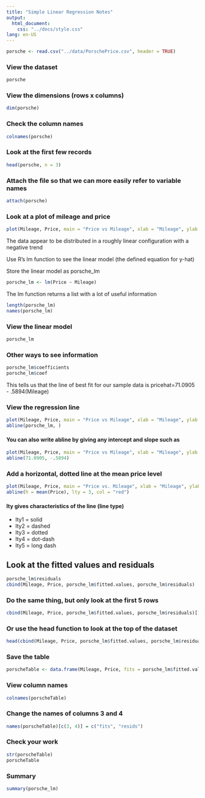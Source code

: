 ```yaml
---
title: "Simple Linear Regression Notes"
output:
  html_document:
    css: "../docs/style.css"
lang: en-US
---
```

```r
porsche <- read.csv("../data/PorschePrice.csv", header = TRUE)
```

### View the dataset
```r
porsche
```

### View the dimensions (rows x columns)
```r
dim(porsche)
```

### Check the column names
```r
colnames(porsche)
```

### Look at the first few records
```r
head(porsche, n = 3)
```
### Attach the file so that we can more easily refer to variable names
```r
attach(porsche)
```

### Look at a plot of mileage and price
```r
plot(Mileage, Price, main = "Price vs Mileage", xlab = "Mileage", ylab = "Price")
```

The data appear to be distributed in a roughly linear configuration with a negative trend

Use R's lm function to see the linear model (the defined equation for y-hat)

Store the linear model as porsche_lm
```r
porsche_lm <- lm(Price ~ Mileage)
```

The lm function returns a list with a lot of useful information
```r
length(porsche_lm)
names(porsche_lm)
```

### View the linear model
```r
porsche_lm
```

### Other ways to see information
```r
porsche_lm$coefficients
porsche_lm$coef
```

This tells us that the line of best fit for our sample data is pricehat=71.0905 - .5894(Mileage)

### View the regression line
```r
plot(Mileage, Price, main = "Price vs Mileage", xlab = "Mileage", ylab = "Price")
abline(porsche_lm, )
```

#### You can also write abline by giving any intercept and slope such as
```r
plot(Mileage, Price, main = "Price vs Mileage", xlab = "Mileage", ylab = "Price")
abline(71.0905, -.5894)
```

### Add a horizontal, dotted line at the mean price level
```r
plot(Mileage, Price, main = "Price vs. Mileage", xlab = "Mileage", ylab = "Price")
abline(h = mean(Price), lty = 3, col = "red")
```

#### lty gives characteristics of the line (line type)
- lty1 = solid
- lty2 = dashed
- lty3 = dotted
- lty4 = dot-dash
- lty5 = long dash

## Look at the fitted values and residuals
```r
porsche_lm$residuals
cbind(Mileage, Price, porsche_lm$fitted.values, porsche_lm$residuals)
```

### Do the same thing, but only look at the first 5 rows
```r
cbind(Mileage, Price, porsche_lm$fitted.values, porsche_lm$residuals)[1:5, ]
```

### Or use the head function to look at the top of the dataset
```r
head(cbind(Mileage, Price, porsche_lm$fitted.values, porsche_lm$residuals))
```

### Save the table
```r
porscheTable <- data.frame(Mileage, Price, fits = porsche_lm$fitted.values, resids = porsche_lm$residuals)
```

### View column names
```r
colnames(porscheTable)
```

### Change the names of columns 3 and 4
```r
names(porscheTable)[c(3, 4)] = c("fits", "resids")
```

### Check your work
```r
str(porscheTable)
porscheTable
```

### Summary
```r
summary(porsche_lm)
```